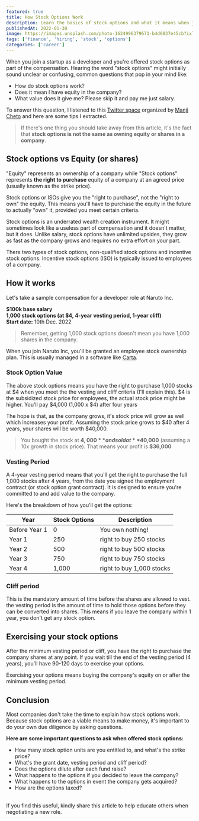 ```yaml
---
featured: true
title: How Stock Options Work
description: Learn the basics of stock options and what it means when joining a company
publishedAt: 2022-01-30
image: https://images.unsplash.com/photo-1624996379671-b4d0837e45cb?ixlib=rb-1.2.1&ixid=MnwxMjA3fDB8MHxzZWFyY2h8Mjd8fHN0b2NrJTIwZXhjaGFuZ2V8ZW58MHx8MHx8&auto=format&fit=crop&w=800&q=60
tags: ['finance', 'hiring', 'stock', 'options']
categories: ['career']
---
```


When you join a startup as a developer and you're offered stock options as part of the compensation. Hearing the word "stock options" might initially sound unclear or confusing, common questions that pop in your mind like:

- How do stock options work?
- Does it mean I have equity in the company?
- What value does it give me? Please skip it and pay me just salary.

To answer this question, I listened to this [Twitter space](https://twitter.com/i/spaces/1vAxRkpvAMNKl?s=20&t=9gtSItsSW4QW3am5rLQ3pQ) organized by [Manji Cheto](https://twitter.com/ChetoManji) and here are some tips I extracted.

> If there's one thing you should take away from this article, it's the fact that **stock options is not the same as owning equity or shares in a company**.

## Stock options vs Equity (or shares)

"Equity" represents an ownership of a company while "Stock options" represents **the right to purchase** equity of a company at an agreed price (usually known as the strike price).

Stock options or ISOs give you the "right to purchase", not the "right to own" the equity. This means you'll have to purchase the equity in the future to actually "own" it, provided you meet certain criteria.

Stock options is an underrated wealth creation instrument. It might sometimes look like a useless part of compensation and it doesn't matter, but it does. Unlike salary, stock options have unlimited upsides, they grow as fast as the company grows and requires no extra effort on your part.

There two types of stock options, non-qualified stock options and incentive stock options. Incentive stock options (ISO) is typically issued to employees of a company.

## How it works

Let's take a sample compensation for a developer role at Naruto Inc.

**$100k base salary**<br/>
**1,000 stock options (at $4, 4-year vesting period, 1-year cliff)**<br/>
**Start date:** 10th Dec. 2022<br/>

> Remember, getting 1,000 stock options doesn't mean you have 1,000 shares in the company.

When you join Naruto Inc, you'll be granted an employee stock ownership plan. This is usually managed in a software like [Carta](https://carta.com/).

### Stock Option Value

The above stock options means you have the right to purchase 1,000 stocks at $4 when you meet the the vesting and cliff criteria (I'll explain this). $4 is the subsidized stock price for employees, the actual stock price might be higher. You'll pay $4,000 (1,000 x $4) after four years

The hope is that, as the company grows, it's stock price will grow as well which increases your profit. Assuming the stock price grows to $40 after 4 years, your shares will be worth $40,000.

> You bought the stock at **$4,000** and sold at **$40,000** (assuming a 10x growth in stock price). That means your profit is **$36,000**

### Vesting Period

A 4-year vesting period means that you'll get the right to purchase the full 1,000 stocks after 4 years, from the date you signed the employment contract (or stock option grant contract). It is designed to ensure you're committed to and add value to the company.

Here's the breakdown of how you'll get the options:

| Year          | Stock Options | Description               |
| ------------- | ------------- | ------------------------- |
| Before Year 1 | 0             | You own nothing!          |
| Year 1        | 250           | right to buy 250 stocks   |
| Year 2        | 500           | right to buy 500 stocks   |
| Year 3        | 750           | right to buy 750 stocks   |
| Year 4        | 1,000         | right to buy 1,000 stocks |

### Cliff period

This is the mandatory amount of time before the shares are allowed to vest. the vesting period is the amount of time to hold those options before they can be converted into shares. This means if you leave the company within 1 year, you don't get any stock option.

## Exercising your stock options

After the minimum vesting period or cliff, you have the right to purchase the company shares at any point. If you wait till the end of the vesting period (4 years), you'll have 90-120 days to exercise your options.

Exercising your options means buying the company's equity on or after the minimum vesting period.

## Conclusion

Most companies don't take the time to explain how stock options work. Because stock options are a viable means to make money, it's important to do your own due diligence by asking questions.

**Here are some important questions to ask when offered stock options:**

- How many stock option units are you entitled to, and what's the strike price?
- What's the grant date, vesting period and cliff period?
- Does the options dilute after each fund raise?
- What happens to the options if you decided to leave the company?
- What happens to the options in event the company gets acquired?
- How are the options taxed?

<br />
If you find this useful, kindly share this article to help educate others when negotiating a new role.
